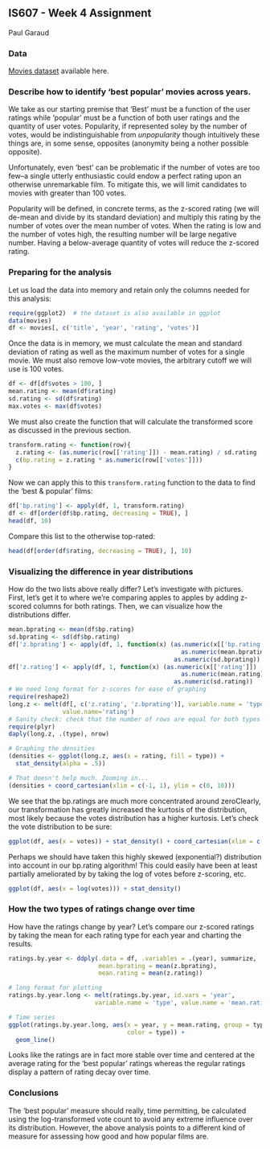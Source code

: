 ## IS607 - Week 4 Assignment
Paul Garaud


### Data
[Movies dataset](http://had.co.nz/data/movies/) available here.

### Describe how to identify 'best popular' movies across years.
We take as our starting premise that 'Best' must be a function of the user ratings while 'popular' must be a function of both user ratings and the quantity of user votes. Popularity, if represented soley by the number of votes, would be indistinguishable from *unpopularity* though intuitively these things are, in some sense, opposites (anonymity being a nother possible opposite).

Unfortunately, even 'best' can be problematic if the number of votes are too few--a single utterly enthusiastic could endow a perfect rating upon an otherwise unremarkable film. To mitigate this, we will limit candidates to movies with greater than 100 votes.

Popularity will be defined, in concrete terms, as the z-scored rating (we will de-mean and divide by its standard deviation) and multiply this rating by the number of votes over the mean number of votes. When the rating is low and the number of votes high, the resulting number will be large negative number. Having a below-average quantity of votes will reduce the z-scored rating.

### Preparing for the analysis
Let us load the data into memory and retain only the columns needed for this analysis:
```r
require(ggplot2)  # the dataset is also available in ggplot
data(movies)
df <- movies[, c('title', 'year', 'rating', 'votes')]
```
Once the data is in memory, we must calculate the mean and standard deviation of rating as well as the maximum number of votes for a single movie. We must also remove low-vote movies, the arbitrary cutoff we will use is 100 votes.
```r
df <- df[df$votes > 100, ]
mean.rating <- mean(df$rating)
sd.rating <- sd(df$rating)
max.votes <- max(df$votes)
```
We must also create the function that will calculate the transformed score as discussed in the previous section.
```r
transform.rating <- function(row){
  z.rating <- (as.numeric(row[['rating']]) - mean.rating) / sd.rating  # z-score rating
  c(bp.rating = z.rating * as.numeric(row[['votes']]))
}
```
Now we can apply this to this `transform.rating` function to the data to find the 'best & popular' films:
```r
df['bp.rating'] <- apply(df, 1, transform.rating)
df <- df[order(df$bp.rating, decreasing = TRUE), ]
head(df, 10)
```
Compare this list to the otherwise top-rated:
```r
head(df[order(df$rating, decreasing = TRUE), ], 10)
```

### Visualizing the difference in year distributions
How do the two lists above really differ? Let's investigate with pictures. First, let's get it to where we're comparing apples to apples by adding z-scored columns for both ratings. Then, we can visualize how the distributions differ.
```r
mean.bprating <- mean(df$bp.rating)
sd.bprating <- sd(df$bp.rating)
df['z.bprating'] <- apply(df, 1, function(x) (as.numeric(x[['bp.rating']]) - 
                                                as.numeric(mean.bprating)) /
                                              as.numeric(sd.bprating))
df['z.rating'] <- apply(df, 1, function(x) (as.numeric(x[['rating']]) - 
                                                as.numeric(mean.rating)) /
                                              as.numeric(sd.rating))
# We need long format for z-scores for ease of graphing
require(reshape2)
long.z <- melt(df[, c('z.rating', 'z.bprating')], variable.name = 'type',
               value.name='rating')
# Sanity check: check that the number of rows are equal for both types of rating
require(plyr)
daply(long.z, .(type), nrow)

# Graphing the densities
(densities <- ggplot(long.z, aes(x = rating, fill = type)) +
  stat_density(alpha = .5))

# That doesn't help much. Zooming in...
(densities + coord_cartesian(xlim = c(-1, 1), ylim = c(0, 10)))
```
We see that the bp.ratings are much more concentrated around zeroClearly, our transformation has greatly increased the kurtosis of the distribution, most likely because the votes distribution has a higher kurtosis. Let's check the vote distribution to be sure:

```r
ggplot(df, aes(x = votes)) + stat_density() + coord_cartesian(xlim = c(0, 25000))
```

Perhaps we should have taken this highly skewed (exponential?) distribution into account in our bp.rating algorithm! This could easily have been at least partially ameliorated by by taking the log of votes before z-scoring, etc.
```r
ggplot(df, aes(x = log(votes))) + stat_density()
```

### How the two types of ratings change over time
How have the ratings change by year? Let's compare our z-scored ratings by taking the mean for each rating type for each year and charting the results.
```r
ratings.by.year <- ddply(.data = df, .variables = .(year), summarize,
                         mean.bprating = mean(z.bprating),
                         mean.rating = mean(z.rating))

# long format for plotting
ratings.by.year.long <- melt(ratings.by.year, id.vars = 'year', 
                        variable.name = 'type', value.name = 'mean.rating')

# Time series
ggplot(ratings.by.year.long, aes(x = year, y = mean.rating, group = type,
                                 color = type)) + 
  geom_line()
```
Looks like the ratings are in fact more stable over time and centered at the average rating for the 'best popular' ratings whereas the regular ratings display a pattern of rating decay over time.

### Conclusions
The 'best popular' measure should really, time permitting, be calculated using the log-transformed vote count to avoid any extreme influence over its distribution. However, the above analysis points to a different kind of measure for assessing how good and how popular films are.